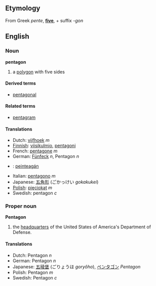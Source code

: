 ==Etymology==
From Greek ''pente'', '''[[five]]''', + suffix ''-gon''

==English==
===Noun===
'''pentagon'''
#a [[polygon]] with five sides

====Derived terms====
*[[pentagonal]]

====Related terms====
*[[pentagram]]

====Translations====
*Dutch: [[vijfhoek]] ''m''
*[[Finnish]]: [[viisikulmio]], [[pentagoni]]
*French: [[pentagone]] ''m''
*German: [[Fünfeck]] ''n'', Pentagon ''n''
*{{ga}}: [[peinteagán]]
*Italian: [[pentagono]] ''m''
*Japanese: [[五角形]] (ごかっけい ''gokakukei'')
*[[Polish]]: [[pięciokąt]] ''m''
*Swedish: pentagon ''c''

===Proper noun===
'''Pentagon'''
#the [[headquarter]]s of the United States of America's Department of Defense.

====Translations====
*Dutch: Pentagon ''n''
*German: Pentagon ''n''
*Japanese: [[五稜堡]] (ごりょうほ ''goryôho''), [[ペンタゴン]] ''Pentagon''
*Polish: Pentagon ''m''
*Swedish: Pentagon ''c''
